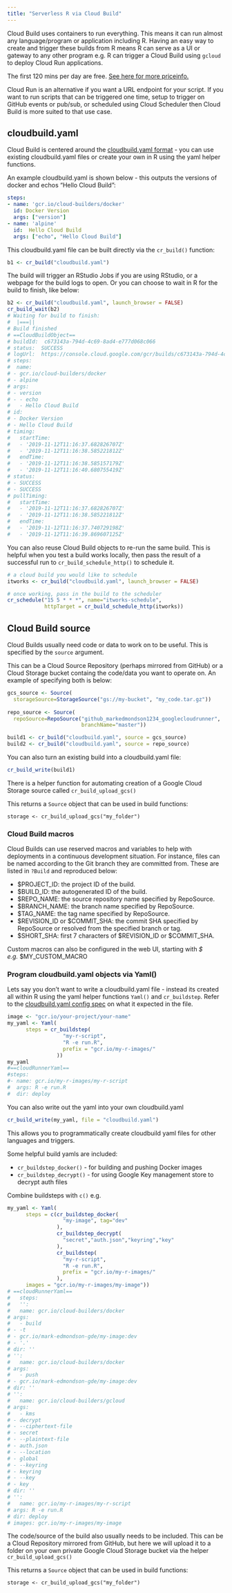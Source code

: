 ```yaml
---
title: "Serverless R via Cloud Build"
---
```


Cloud Build uses containers to run everything.  This means it can run almost any language/program or application including R. Having an easy way to create and trigger these builds from R means R can serve as a UI or gateway to any other program e.g. R can trigger a Cloud Build using `gcloud` to deploy Cloud Run applications.

The first 120 mins per day are free.  [See here for more priceinfo.](https://cloud.google.com/cloud-build/pricing)

Cloud Run is an alternative if you want a URL endpoint for your script. If you want to run scripts that can be triggered one time, setup to trigger on GitHub events or pub/sub, or scheduled using Cloud Scheduler then Cloud Build is more suited to that use case. 

## cloudbuild.yaml

Cloud Build is centered around the [cloudbuild.yaml format](https://cloud.google.com/cloud-build/docs/build-config) - you can use existing cloudbuild.yaml files or create your own in R using the yaml helper functions.

An example cloudbuild.yaml is shown below - this outputs the versions of docker and echos "Hello Cloud Build":

```yaml
steps:
- name: 'gcr.io/cloud-builders/docker'
  id: Docker Version
  args: ["version"]
- name: 'alpine'
  id:  Hello Cloud Build
  args: ["echo", "Hello Cloud Build"]
```

This cloudbuild.yaml file can be built directly via the `cr_build()` function:

```r
b1 <- cr_build("cloudbuild.yaml")
```
The build will trigger an RStudio Jobs if you are using RStudio, or a webpage for the build logs to open.  Or you can choose to wait in R for the build to finish, like below:

```r
b2 <- cr_build("cloudbuild.yaml", launch_browser = FALSE)
cr_build_wait(b2)
# Waiting for build to finish:
#  |===||
# Build finished
# ==CloudBuildObject==
# buildId:  c673143a-794d-4c69-8ad4-e777d068c066 
# status:  SUCCESS 
# logUrl:  https://console.cloud.google.com/gcr/builds/c673143a-794d-4c69-8ad4-e777d068c066?project=1080525199262 
# steps: 
#  name:
# - gcr.io/cloud-builders/docker
# - alpine
# args:
# - version
# - - echo
#   - Hello Cloud Build
# id:
# - Docker Version
# - Hello Cloud Build
# timing:
#   startTime:
#   - '2019-11-12T11:16:37.682826707Z'
#   - '2019-11-12T11:16:38.585221812Z'
#   endTime:
#   - '2019-11-12T11:16:38.585157179Z'
#   - '2019-11-12T11:16:40.680755419Z'
# status:
# - SUCCESS
# - SUCCESS
# pullTiming:
#   startTime:
#   - '2019-11-12T11:16:37.682826707Z'
#   - '2019-11-12T11:16:38.585221812Z'
#   endTime:
#   - '2019-11-12T11:16:37.740729198Z'
#   - '2019-11-12T11:16:39.869607125Z'
```

You can also reuse Cloud Build objects to re-run the same build.  This is helpful when you test a build works locally, then pass the result of a successful run to `cr_build_schedule_http()` to schedule it. 

```r
# a cloud build you would like to schedule
itworks <- cr_build("cloudbuild.yaml", launch_browser = FALSE)

# once working, pass in the build to the scheduler
cr_schedule("15 5 * * *", name="itworks-schedule",
            httpTarget = cr_build_schedule_http(itworks))
```



## Cloud Build source

Cloud Builds usually need code or data to work on to be useful.  This is specified by the `source` argument.  

This can be a Cloud Source Repository (perhaps mirrored from GitHub) or a Cloud Storage bucket containg the code/data you want to operate on.  An example of specifying both is below:

```r
gcs_source <- Source(
  storageSource=StorageSource("gs://my-bucket", "my_code.tar.gz"))
  
repo_source <- Source(
  repoSource=RepoSource("github_markedmondson1234_googlecloudrunner",
                        branchName="master"))

build1 <- cr_build("cloudbuild.yaml", source = gcs_source)
build2 <- cr_build("cloudbuild.yaml", source = repo_source)
```

You can also turn an existing build into a cloudbuild.yaml file:

```r
cr_build_write(build1)
```

There is a helper function for automating creation of a Google Cloud Storage source called `cr_build_upload_gcs()`

This returns a `Source` object that can be used in build functions:

```
storage <- cr_build_upload_gcs("my_folder")
```

### Cloud Build macros

Cloud Builds can use reserved macros and variables to help with deployments in a continuous development situation.  For instance, files can be named according to the Git branch they are committed from.  These are listed in `?Build` and reproduced below:

* $PROJECT_ID: the project ID of the build.
* $BUILD_ID: the autogenerated ID of the build.
* $REPO_NAME: the source repository name specified by RepoSource.
* $BRANCH_NAME: the branch name specified by RepoSource.
* $TAG_NAME: the tag name specified by RepoSource.
* $REVISION_ID or $COMMIT_SHA: the commit SHA specified by RepoSource or resolved from the specified branch or tag.
* $SHORT_SHA: first 7 characters of $REVISION_ID or $COMMIT_SHA.

Custom macros can also be configured in the web UI, starting with _$ e.g. _$MY_CUSTOM_MACRO

### Program cloudbuild.yaml objects via Yaml()

Lets say you don't want to write a cloudbuild.yaml file - instead its created all within R using the yaml helper functions `Yaml()` and `cr_buildstep`.  Refer to the [cloudbuild.yaml config spec](https://cloud.google.com/cloud-build/docs/build-config) on what it expected in the file. 

```r
image <- "gcr.io/your-project/your-name"
my_yaml <- Yaml(
      steps = cr_buildstep(
                  "my-r-script",
                  "R -e run.R",
                  prefix = "gcr.io/my-r-images/"
                ))
my_yaml
#==cloudRunnerYaml==
#steps:
#- name: gcr.io/my-r-images/my-r-script
#  args: R -e run.R
#  dir: deploy
```

You can also write out the yaml into your own cloudbuild.yaml

```r
cr_build_write(my_yaml, file = "cloudbuild.yaml")
```

This allows you to programmatically create cloudbuild yaml files for other languages and triggers.

Some helpful build yamls are included:

* `cr_buildstep_docker()` - for building and pushing Docker images
* `cr_buildstep_decrypt()` - for using Google Key management store to decrypt auth files

Combine buildsteps with `c()` e.g.

```r
my_yaml <- Yaml(
      steps = c(cr_buildstep_docker(
                  "my-image", tag="dev"
                ),
                cr_buildstep_decrypt(
                  "secret","auth.json","keyring","key"
                ),
                cr_buildstep(
                  "my-r-script",
                  "R -e run.R",
                  prefix = "gcr.io/my-r-images/"
                ),
      images = "gcr.io/my-r-images/my-image"))
# ==cloudRunnerYaml==
#   steps:
#   '':
#   name: gcr.io/cloud-builders/docker
# args:
#   - build
# - -t
# - gcr.io/mark-edmondson-gde/my-image:dev
# - '.'
# dir: ''
# '':
#   name: gcr.io/cloud-builders/docker
# args:
#   - push
# - gcr.io/mark-edmondson-gde/my-image:dev
# dir: ''
# '':
#   name: gcr.io/cloud-builders/gcloud
# args:
#   - kms
# - decrypt
# - --ciphertext-file
# - secret
# - --plaintext-file
# - auth.json
# - --location
# - global
# - --keyring
# - keyring
# - --key
# - key
# dir: ''
# '':
#   name: gcr.io/my-r-images/my-r-script
# args: R -e run.R
# dir: deploy
# images: gcr.io/my-r-images/my-image 
```

The code/source of the build also usually needs to be included.  This can be a Cloud Repository mirrored from GitHub, but here we will upload it to a folder on your own private Google Cloud Storage bucket via the helper `cr_build_upload_gcs()`

This returns a `Source` object that can be used in build functions:

```
storage <- cr_build_upload_gcs("my_folder")
```
